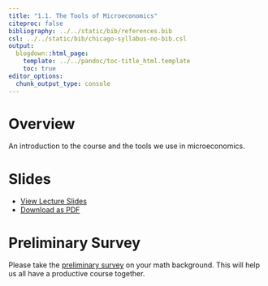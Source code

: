 ```yaml
---
title: "1.1. The Tools of Microeconomics"
citeproc: false
bibliography: ../../static/bib/references.bib
csl: ../../static/bib/chicago-syllabus-no-bib.csl
output:
  blogdown::html_page:
    template: ../../pandoc/toc-title_html.template
    toc: true
editor_options: 
  chunk_output_type: console
---
```


# Overview

An introduction to the course and the tools we use in microeconomics.

# Slides

- [<i class="fas fa-external-link-square-alt"></i> View Lecture Slides](/slides/1.1-slides.html)
- [<i class="fas fa-file-pdf"></i> Download as PDF](/slides/1.1-slides.pdf)

# Preliminary Survey

Please take the [preliminary survey](/assignment/preliminary-survey) on your math background. This will help us all have a productive course together.
